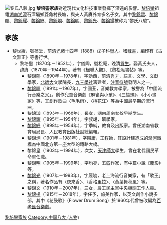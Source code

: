 [[File:黎氏八骏.jpg|thumb]]
'''黎培銮家族'''對近現代文化科技事業發揮了深遠的影響。[[黎培鑾|黎培鑾]]祖籍[[湖南|湖南]][[湘潭|湘潭]]石潭壩鄉菱角村長塘，與夫人黃賡养育多名子女，其中[[黎錦熙|黎錦熙]]、[[黎錦暉|黎錦暉]]、[[黎錦耀|黎錦耀]]、[[黎錦紓|黎錦紓]]、[[黎錦炯|黎錦炯]]、[[黎錦明|黎錦明]]、[[黎錦光|黎錦光]]、[[黎錦揚|黎錦揚]]被称为“黎氏八駿”。

==家族==
*[[黎世綬|黎世綬]]，號葆堂，前[[清朝|清]][[光緒|光緒]]十四年（1888）戊子科[[舉人|舉人]]。嗜[[藏書|藏書]]，編印有《古文雅正》等書行世。
**黎培鑾（1870年－1952年），字儀卿，號松庵，晚清[[貢生|貢生]]。娶黃氏夫人，諱賡（1870年－1944年）。著有《楹聯大觀》、《黎松庵書帖》等。
***[[黎錦熙|黎錦熙]]（1890年－1978年），字劭西，前清[[秀才|秀才]]，語言、文學、文獻學家，[[北師大|北師大]]文學院長，[[九三學社|九三學社]]籌建者，[[注音符號|注音符號]]發明人之一。
***[[黎錦暉|黎錦暉]]（1891年－1967年），字國荃，音樂教育學家，被譽為「中國流行音樂之父」。創作兒童音樂劇《麻雀與小孩》、《三蝴蝶》、《小小畫家》等，其創作歌曲〈毛毛雨〉、〈桃花江〉等為中國最早期的流行曲。
***黎錦珈（1893年－1968年），長女，湖南周南女校早期學生。
***[[黎錦耀|黎錦耀]]（1895年－1954年），字叔翊，礦學家。
***[[黎錦紓|黎錦紓]]（1898年－1954年），字季純，教育及出版家。曾任湖南省教育局局長、人民教育出版社副總編輯。
***[[黎錦炯|黎錦炯]]（1901年－1981年），字殿庸，工程師，其設計建造成的[[灤河|灤河]]鐵橋為中國北方第一座大型的鐵路大橋。
***黎錦皇（1903年－1994年），次女，[[天津師大|天津師大]]學生，曾在北伐國民革命軍任職。
***[[黎錦明|黎錦明]]（1905年－1999年），字均亮，[[五四|五四]]作家，有中篇小說《塵影》等。
***[[黎錦光|黎錦光]]（1907年－1993年），字履劬，老上海流行音樂家，有「歌王」之稱，著名作品有〈夜來香〉、〈香格里拉〉、〈黃葉舞秋風〉等。
***黎錦文（1910年－2007年），三女，農工民主黨中央機關工作人員。
***[[黎錦揚|黎錦揚]]（1915年－2018年），字任予，旅美作家，以英文創作小說多部，其中《花鼓歌》（Flower Drum Song）於1960年代曾被改編為[[百老匯|百老匯]][[音樂劇|音樂劇]]。

{{黎氏八骏}}
{{Authority control}}
[[Category:黎培鑾家族|]]
[[Category:中国八大_(人物)|Category:中国八大 (人物)]]